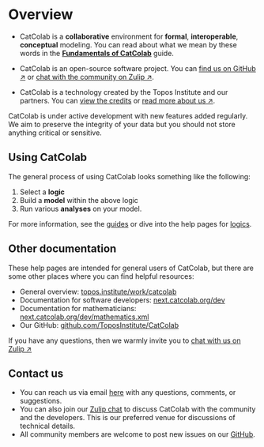 
# Overview

- CatColab is a **collaborative** environment for **formal**, **interoperable**, **conceptual** modeling.
  You can read about what we mean by these words in the [**Fundamentals of CatColab**](guides/fundamentals) guide.

- CatColab is an open-source software project.
  You can [find us on GitHub ↗](https://github.com/ToposInstitute/CatColab) or [chat with the community on Zulip ↗](https://catcolab.zulipchat.com).

- CatColab is a technology created by the Topos Institute and our partners.
  You can [view the credits](credits) or [read more about us ↗](https://topos.institute).

<Warning>
CatColab is under active development with new features added regularly. We aim
to preserve the integrity of your data but you should not store anything
critical or sensitive.
</Warning>


## Using CatColab

The general process of using CatColab looks something like the following:

1. Select a **logic**
2. Build a **model** within the above logic
3. Run various **analyses** on your model.

For more information, see the [guides](guides) or dive into the help pages for [logics](logics).


## Other documentation

These help pages are intended for general users of CatColab, but there are some other places where you can find helpful resources:

- General overview: [topos.institute/work/catcolab](https://topos.institute/work/catcolab/)
- Documentation for software developers: [next.catcolab.org/dev](https://next.catcolab.org/dev/index.xml)
- Documentation for mathematicians: [next.catcolab.org/dev/mathematics.xml](https://next.catcolab.org/dev/mathematics.xml)
- Our GitHub: [github.com/ToposInstitute/CatColab](https://github.com/ToposInstitute/CatColab/)

If you have any questions, then we warmly invite you to [chat with us on Zulip ↗](https://catcolab.zulipchat.com)


## Contact us

- You can reach us via email [here](mailto:catcolab@topos.institute) with any questions, comments, or suggestions.
- You can also join our [Zulip chat](https://catcolab.zulipchat.com/join/ma57lx2yclmkfgen4eft4ias/) to discuss CatColab with the community and the developers. This is our preferred venue for discussions of technical details.
- All community members are welcome to post new issues on our [GitHub](https://github.com/ToposInstitute/CatColab).
